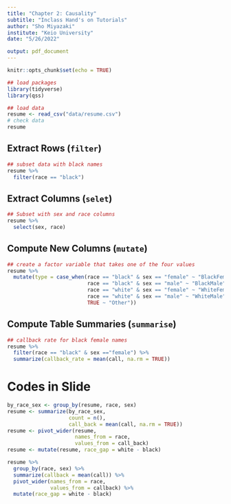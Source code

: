 ```yaml
---
title: "Chapter 2: Causality"
subtitle: "Inclass Hand's on Tutorials"
author: "Sho Miyazaki"
institute: "Keio University"
date: "5/26/2022"

output: pdf_document
---
```


```r
knitr::opts_chunk$set(echo = TRUE)
```

```r
## load packages
library(tidyverse)
library(qss)
```

```r
## load data
resume <- read_csv("data/resume.csv")
# check data 
resume
```



## Extract Rows (`filter`)

```r
## subset data with black names
resume %>% 
  filter(race == "black")
```

## Extract Columns (`selet`) 

```r
## Subset with sex and race columns
resume %>% 
  select(sex, race)
```

## Compute New Columns (`mutate`)

```r
## create a factor variable that takes one of the four values
resume %>%
  mutate(type = case_when(race == "black" & sex == "female" ~ "BlackFemale",
                          race == "black" & sex == "male" ~ "BlackMale",
                          race == "white" & sex == "female" ~ "WhiteFemale",
                          race == "white" & sex == "male" ~ "WhiteMale",
                          TRUE ~ "Other"))
```

## Compute Table Summaries (`summarise`)

```r
## callback rate for black female names
resume %>% 
  filter(race == "black" & sex =="female") %>%
  summarize(callback_rate = mean(call, na.rm = TRUE))
```












# Codes in Slide

```r
by_race_sex <- group_by(resume, race, sex)
resume <- summarize(by_race_sex,
                    count = n(),
                    call_back = mean(call, na.rm = TRUE))
resume <- pivot_wider(resume, 
                      names_from = race, 
                      values_from = call_back)
resume <- mutate(resume, race_gap = white - black)
```

```r
resume %>%
  group_by(race, sex) %>% 
  summarize(callback = mean(call)) %>% 
  pivot_wider(names_from = race, 
              values_from = callback) %>%
  mutate(race_gap = white - black)




```

  
